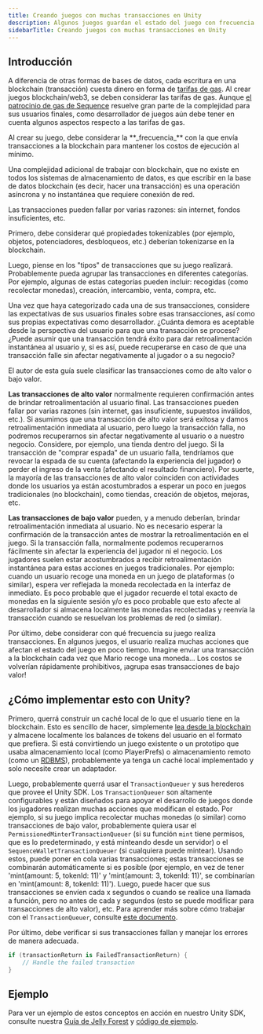```yaml
---
title: Creando juegos con muchas transacciones en Unity
description: Algunos juegos guardan el estado del juego con frecuencia. Cuando se trabaja con blockchain, esto puede ser costoso y generar mucha latencia. Esta guía aborda cómo superar estas limitaciones sin afectar la experiencia del usuario final ni incrementar innecesariamente sus gastos operativos.
sidebarTitle: Creando juegos con muchas transacciones en Unity
---
```


## Introducción
A diferencia de otras formas de bases de datos, cada escritura en una blockchain (transacción) cuesta dinero en forma de [tarifas de gas](https://ethereum.org/en/developers/docs/gas/). Al crear juegos blockchain/web3, se deben considerar las tarifas de gas. Aunque [el patrocinio de gas de Sequence](/solutions/builder/gas-sponsorship) resuelve gran parte de la complejidad para sus usuarios finales, como desarrollador de juegos aún debe tener en cuenta algunos aspectos respecto a las tarifas de gas.

<Tip>
  Al crear su juego, debe considerar la **_frecuencia_** con la que envía transacciones a la blockchain para mantener los costos de ejecución al mínimo.
</Tip>

Una complejidad adicional de trabajar con blockchain, que no existe en todos los sistemas de almacenamiento de datos, es que escribir en la base de datos blockchain (es decir, hacer una transacción) es una operación asíncrona y no instantánea que requiere conexión de red.

<Warning>
  Las transacciones pueden fallar por varias razones: sin internet, fondos insuficientes, etc.
</Warning>

Primero, debe considerar qué propiedades tokenizables (por ejemplo, objetos, potenciadores, desbloqueos, etc.) deberían tokenizarse en la blockchain.

Luego, piense en los "tipos" de transacciones que su juego realizará. Probablemente pueda agrupar las transacciones en diferentes categorías. Por ejemplo, algunas de estas categorías pueden incluir: recogidas (como recolectar monedas), creación, intercambio, venta, compra, etc.

Una vez que haya categorizado cada una de sus transacciones, considere las expectativas de sus usuarios finales sobre esas transacciones, así como sus propias expectativas como desarrollador. ¿Cuánta demora es aceptable desde la perspectiva del usuario para que una transacción se procese? ¿Puede asumir que una transacción tendrá éxito para dar retroalimentación instantánea al usuario y, si es así, puede recuperarse en caso de que una transacción falle sin afectar negativamente al jugador o a su negocio?

El autor de esta guía suele clasificar las transacciones como de alto valor o bajo valor.

**Las transacciones de alto valor** normalmente requieren confirmación antes de brindar retroalimentación al usuario final. Las transacciones pueden fallar por varias razones (sin internet, gas insuficiente, supuestos inválidos, etc.). Si asumimos que una transacción de alto valor será exitosa y damos retroalimentación inmediata al usuario, pero luego la transacción falla, no podremos recuperarnos sin afectar negativamente al usuario o a nuestro negocio. Considere, por ejemplo, una tienda dentro del juego. Si la transacción de "comprar espada" de un usuario falla, tendríamos que revocar la espada de su cuenta (afectando la experiencia del jugador) o perder el ingreso de la venta (afectando el resultado financiero). Por suerte, la mayoría de las transacciones de alto valor coinciden con actividades donde los usuarios ya están acostumbrados a esperar un poco en juegos tradicionales (no blockchain), como tiendas, creación de objetos, mejoras, etc.

**Las transacciones de bajo valor** pueden, y a menudo deberían, brindar retroalimentación inmediata al usuario. No es necesario esperar la confirmación de la transacción antes de mostrar la retroalimentación en el juego. Si la transacción falla, normalmente podemos recuperarnos fácilmente sin afectar la experiencia del jugador ni el negocio. Los jugadores suelen estar acostumbrados a recibir retroalimentación instantánea para estas acciones en juegos tradicionales. Por ejemplo: cuando un usuario recoge una moneda en un juego de plataformas (o similar), espera ver reflejada la moneda recolectada en la interfaz de inmediato. Es poco probable que el jugador recuerde el total exacto de monedas en la siguiente sesión y/o es poco probable que esto afecte al desarrollador si almacena localmente las monedas recolectadas y reenvía la transacción cuando se resuelvan los problemas de red (o similar).

Por último, debe considerar con qué frecuencia su juego realiza transacciones. En algunos juegos, el usuario realiza muchas acciones que afectan el estado del juego en poco tiempo. Imagine enviar una transacción a la blockchain cada vez que Mario recoge una moneda... Los costos se volverían rápidamente prohibitivos, ¡agrupa esas transacciones de bajo valor!

## ¿Cómo implementar esto con Unity?
Primero, querrá construir un caché local de lo que el usuario tiene en la blockchain. Esto es sencillo de hacer, simplemente [lea desde la blockchain](/sdk/unity/power/read-from-blockchain) y almacene localmente los balances de tokens del usuario en el formato que prefiera. Si está convirtiendo un juego existente o un prototipo que usaba almacenamiento local (como PlayerPrefs) o almacenamiento remoto (como un [RDBMS](https://en.wikipedia.org/wiki/List_of_relational_database_management_systems)), probablemente ya tenga un caché local implementado y solo necesite crear un adaptador.

Luego, probablemente querrá usar el `TransactionQueuer` y sus herederos que provee el Unity SDK. Los `TransactionQueuer` son altamente configurables y están diseñados para apoyar el desarrollo de juegos donde los jugadores realizan muchas acciones que modifican el estado. Por ejemplo, si su juego implica recolectar muchas monedas (o similar) como transacciones de bajo valor, probablemente quiera usar el `PermissionedMinterTransactionQueuer` (si su función `mint` tiene permisos, que es lo predeterminado, y está minteando desde un servidor) o el `SequenceWalletTransactionQueuer` (si cualquiera puede mintear). Usando estos, puede poner en cola varias transacciones; estas transacciones se combinarán automáticamente si es posible (por ejemplo, en vez de tener 'mint(amount: 5, tokenId: 11)' y 'mint(amount: 3, tokenId: 11)', se combinarían en 'mint(amount: 8, tokenId: 11)'). Luego, puede hacer que sus transacciones se envíen cada x segundos o cuando se realice una llamada a función, pero no antes de cada y segundos (esto se puede modificar para transacciones de alto valor), etc. Para aprender más sobre cómo trabajar con el `TransactionQueuer`, consulte [este documento](/sdk/unity/power/write-to-blockchain#transaction-queuers).

Por último, debe verificar si sus transacciones fallan y manejar los errores de manera adecuada.

```csharp
if (transactionReturn is FailedTransactionReturn) {
    // Handle the failed transaction
}
```

## Ejemplo
Para ver un ejemplo de estos conceptos en acción en nuestro Unity SDK, consulte nuestra [Guía de Jelly Forest](/guides/jelly-forest-unity-guide#5-mint-in-game-tokens-to-the-players-inventory) y [código de ejemplo](https://github.com/0xsequence/sequence-unity-demo/tree/master/Scripts).